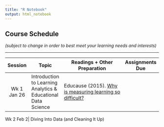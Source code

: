 ```yaml
---
title: "R Notebook"
output: html_notebook
---
```


## Course Schedule
*(subject to change in order to best meet your learning needs and interests)*

---

Session|Topic|Readings + Other Preparation|Assignments Due
:------:|-----------|------------------------------------|--------------
Wk 1 Jan 26	| Introduction to Learning Analytics & Educational Data Science	|	Educause (2015). [Why is measuring learning so difficult?](http://er.educause.edu/multimedia/2015/8/why-is-measuring-learning-so-difficult-v) |

Wk 2 Feb 2| Diving Into Data (and Cleaning It Up)
